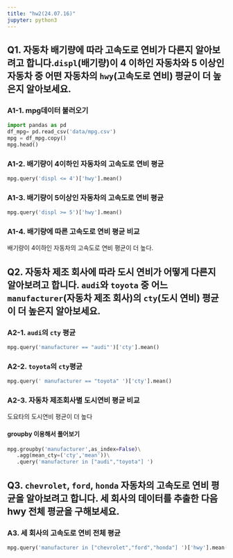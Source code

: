 ```yaml
---
title: "hw2(24.07.16)"
jupyter: python3
---
```


## Q1. 자동차 배기량에 따라 고속도로 연비가 다른지 알아보려고 합니다.`displ`(배기량)이 4 이하인 자동차와 5 이상인 자동차 중 어떤 자동차의 `hwy`(고속도로 연비) 평균이 더 높은지 알아보세요.
### A1-1. mpg데이터 불러오기
```python
import pandas as pd
df_mpg= pd.read_csv('data/mpg.csv')
mpg = df_mpg.copy()
mpg.head()
```
### A1-2. 배기량이 4이하인 자동차의 고속도로 연비 평균
```python
mpg.query('displ <= 4')['hwy'].mean()
```
### A1-3. 배기량이 5이상인 자동차의 고속도로 연비 평균
```python
mpg.query('displ >= 5')['hwy'].mean()
```
### A1-4. 배기량에 따른 고속도로 연비 평균 비교
배기량이 4이하인 자동차의 고속도로 연비 평균이 더 높다.

## Q2. 자동차 제조 회사에 따라 도시 연비가 어떻게 다른지 알아보려고 합니다. `audi`와 `toyota` 중 어느 `manufacturer`(자동차 제조 회사)의 `cty`(도시 연비) 평균이 더 높은지 알아보세요.
### A2-1. `audi`의 `cty` 평균
```python
mpg.query('manufacturer == "audi"')['cty'].mean()
```
### A2-2. `toyota`의 `cty`평균
```python
mpg.query(' manufacturer == "toyota" ')['cty'].mean()
```
### A2-3. 자동차 제조회사별 도시연비 평균 비교
도요타의 도시연비 평균이 더 높다

#### groupby 이용해서 풀어보기
```python
mpg.groupby('manufacturer',as_index=False)\
   .agg(mean_cty=('cty','mean'))\
   .query('manufacturer in ["audi","toyota"] ')
```
## Q3. `chevrolet`, `ford`, `honda` 자동차의 고속도로 연비 평균을 알아보려고 합니다. 세 회사의 데이터를 추출한 다음 hwy 전체 평균을 구해보세요.
### A3. 세 회사의 고속도로 연비 전체 평균
```python
mpg.query('manufacturer in ["chevrolet","ford","honda"] ')['hwy'].mean()
```
